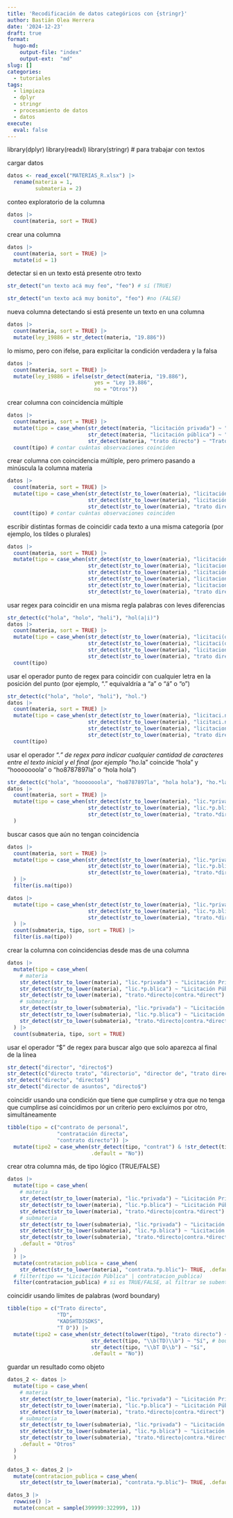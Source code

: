 ```yaml
---
title: 'Recodificación de datos categóricos con {stringr}'
author: Bastián Olea Herrera
date: '2024-12-23'
draft: true
format: 
  hugo-md:
    output-file: "index"
    output-ext:  "md"
slug: []
categories:
  - tutoriales
tags:
  - limpieza
  - dplyr
  - stringr
  - procesamiento de datos
  - datos
execute: 
  eval: false
---
```


library(dplyr)
library(readxl)
library(stringr) # para trabajar con textos

cargar datos

```r
datos <- read_excel("MATERIAS_R.xlsx") |> 
  rename(materia = 1, 
         submateria = 2)
```

conteo exploratorio de la columna

```r
datos |> 
  count(materia, sort = TRUE)
```

crear una columna

```r
datos |> 
  count(materia, sort = TRUE) |> 
  mutate(id = 1)
```


detectar si en un texto está presente otro texto

```r
str_detect("un texto acá muy feo", "feo") # sí (TRUE)

str_detect("un texto acá muy bonito", "feo") #no (FALSE)
```


nueva columna detectando si está presente un texto en una columna

```r
datos |> 
  count(materia, sort = TRUE) |> 
  mutate(ley_19886 = str_detect(materia, "19.886"))
```

lo mismo, pero con ifelse, para explicitar la condición verdadera y la falsa

```r
datos |> 
  count(materia, sort = TRUE) |> 
  mutate(ley_19886 = ifelse(str_detect(materia, "19.886"), 
                            yes = "Ley 19.886",
                            no = "Otros"))
```

crear columna con coincidencia múltiple

```r
datos |> 
  count(materia, sort = TRUE) |> 
  mutate(tipo = case_when(str_detect(materia, "licitación privada") ~ "Licitación Privada",
                          str_detect(materia, "licitación pública") ~ "Licitación Pública",
                          str_detect(materia, "trato directo") ~ "Trato directo")) |> 
  count(tipo) # contar cuántas observaciones coinciden
```


crear columna con coincidencia múltiple, pero primero pasando a minúscula la columna materia

```r
datos |> 
  count(materia, sort = TRUE) |> 
  mutate(tipo = case_when(str_detect(str_to_lower(materia), "licitación privada") ~ "Licitación Privada",
                          str_detect(str_to_lower(materia), "licitación pública") ~ "Licitación Pública",
                          str_detect(str_to_lower(materia), "trato directo") ~ "Trato directo")) |> 
  count(tipo) # contar cuántas observaciones coinciden
```

escribir distintas formas de coincidir cada texto a una misma categoría
(por ejemplo, los tildes o plurales)

```r
datos |> 
  count(materia, sort = TRUE) |> 
  mutate(tipo = case_when(str_detect(str_to_lower(materia), "licitación privada") ~ "Licitación Privada",
                          str_detect(str_to_lower(materia), "licitacion privada") ~ "Licitación Privada",
                          str_detect(str_to_lower(materia), "licitación pública") ~ "Licitación Pública",
                          str_detect(str_to_lower(materia), "licitacion pública") ~ "Licitación Pública",
                          str_detect(str_to_lower(materia), "licitaciones publicas") ~ "Licitación Pública",
                          str_detect(str_to_lower(materia), "trato directo") ~ "Trato directo"))
```

usar regex para coincidir en una misma regla palabras con leves diferencias

```r
str_detect(c("hola", "holo", "holi"), "hol(a|i)")
datos |> 
  count(materia, sort = TRUE) |> 
  mutate(tipo = case_when(str_detect(str_to_lower(materia), "licitaci(ó|o)n privada") ~ "Licitación Privada",
                          str_detect(str_to_lower(materia), "licitaci(ó|o)n p(ú|u)blica") ~ "Licitación Pública",
                          str_detect(str_to_lower(materia), "licitaciones p(ú|u)blicas") ~ "Licitación Pública",
                          str_detect(str_to_lower(materia), "trato directo") ~ "Trato directo")) |> 
  count(tipo)
```

usar el operador punto de regex para coincidir con cualquier letra en la posición del punto
(por ejemplo, "." equivaldría a "a" o "á" o "o")

```r
str_detect(c("hola", "holo", "holi"), "hol.")
datos |> 
  count(materia, sort = TRUE) |> 
  mutate(tipo = case_when(str_detect(str_to_lower(materia), "licitaci.n privada") ~ "Licitación Privada",
                          str_detect(str_to_lower(materia), "licitaci.n p.blica") ~ "Licitación Pública",
                          str_detect(str_to_lower(materia), "licitaciones p.blicas") ~ "Licitación Pública",
                          str_detect(str_to_lower(materia), "trato directo") ~ "Trato directo")) |> 
  count(tipo)
```

usar el operador ".*" de regex para indicar cualquier cantidad de caracteres entre el texto inicial y el final
(por ejemplo "ho.*la" coincide "hola" y "hooooooola" o "ho8787897la" o "hola hola")

```r
str_detect(c("hola", "hooooooola", "ho8787897la", "hola hola"), "ho.*la")
datos |> 
  count(materia, sort = TRUE) |> 
  mutate(tipo = case_when(str_detect(str_to_lower(materia), "lic.*privada") ~ "Licitación Privada",
                          str_detect(str_to_lower(materia), "lic.*p.blica") ~ "Licitación Pública",
                          str_detect(str_to_lower(materia), "trato.*directo|contra.*direct") ~ "Trato directo")
  )
```

buscar casos que aún no tengan coincidencia

```r
datos |> 
  count(materia, sort = TRUE) |> 
  mutate(tipo = case_when(str_detect(str_to_lower(materia), "lic.*privada") ~ "Licitación Privada",
                          str_detect(str_to_lower(materia), "lic.*p.blica") ~ "Licitación Pública",
                          str_detect(str_to_lower(materia), "trato.*directo|contra.*direct") ~ "Trato directo")
  ) |> 
  filter(is.na(tipo))

datos |> 
  mutate(tipo = case_when(str_detect(str_to_lower(materia), "lic.*privada") ~ "Licitación Privada",
                          str_detect(str_to_lower(materia), "lic.*p.blica") ~ "Licitación Pública",
                          str_detect(str_to_lower(materia), "trato.*directo|contra.*direct") ~ "Trato directo")
  ) |> 
  count(submateria, tipo, sort = TRUE) |> 
  filter(is.na(tipo))
```

crear la columna con coincidencias desde mas de una columna

```r
datos |> 
  mutate(tipo = case_when(
    # materia
    str_detect(str_to_lower(materia), "lic.*privada") ~ "Licitación Privada",
    str_detect(str_to_lower(materia), "lic.*p.blica") ~ "Licitación Pública",
    str_detect(str_to_lower(materia), "trato.*directo|contra.*direct") ~ "Trato directo",
    # submateria
    str_detect(str_to_lower(submateria), "lic.*privada") ~ "Licitación Privada",
    str_detect(str_to_lower(submateria), "lic.*p.blica") ~ "Licitación Pública",
    str_detect(str_to_lower(submateria), "trato.*directo|contra.*direct") ~ "Trato directo")
  ) |> 
  count(submateria, tipo, sort = TRUE)
```

usar el operador "$" de regex para buscar algo que solo aparezca al final de la línea

```r
str_detect("director", "directo$")
str_detect(c("directo trato", "directorio", "director de", "trato directo"), "directo$")
str_detect("directo", "directo$")
str_detect("director de asuntos", "directo$")
```

coincidir usando una condición que tiene que cumplirse y otra que no tenga que cumplirse
así coincidimos por un criterio pero excluimos por otro, simultáneamente

```r
tibble(tipo = c("contrato de personal",
                "contratación directa",
                "contrato directo")) |> 
  mutate(tipo2 = case_when(str_detect(tipo, "contrat") & !str_detect(tipo, "personal") ~ "Sí",
                           .default = "No"))
```

crear otra columna más, de tipo lógico (TRUE/FALSE)

```r
datos |> 
  mutate(tipo = case_when(
    # materia
    str_detect(str_to_lower(materia), "lic.*privada") ~ "Licitación Privada",
    str_detect(str_to_lower(materia), "lic.*p.blica") ~ "Licitación Pública",
    str_detect(str_to_lower(materia), "trato.*directo|contra.*direct") ~ "Trato directo",
    # submateria
    str_detect(str_to_lower(submateria), "lic.*privada") ~ "Licitación Privada",
    str_detect(str_to_lower(submateria), "lic.*p.blica") ~ "Licitación Pública",
    str_detect(str_to_lower(submateria), "trato.*directo|contra.*direct") ~ "Trato directo",
    .default = "Otros"
  )
  ) |> 
  mutate(contratacion_publica = case_when(
    str_detect(str_to_lower(materia), "contrata.*p.blic")~ TRUE, .default = FALSE)) |> 
  # filter(tipo == "Licitación Pública" | contratacion_publica)
  filter(contratacion_publica) # si es TRUE/FALSE, al filtrar se subentiende que es TRUE
```

coincidir usando límites de palabras (word boundary)

```r
tibble(tipo = c("Trato directo",
                "TD",
                "KADSHTDJSDKS",
                "T D")) |> 
  mutate(tipo2 = case_when(str_detect(tolower(tipo), "trato directo") ~ "Sí",
                           str_detect(tipo, "\\b(TD)\\b") ~ "Sí", # boundary
                           str_detect(tipo, "\\bT D\\b") ~ "Sí",
                           .default = "No"))
```

guardar un resultado como objeto

```r
datos_2 <- datos |> 
  mutate(tipo = case_when(
    # materia
    str_detect(str_to_lower(materia), "lic.*privada") ~ "Licitación Privada",
    str_detect(str_to_lower(materia), "lic.*p.blica") ~ "Licitación Pública",
    str_detect(str_to_lower(materia), "trato.*directo|contra.*direct") ~ "Trato directo",
    # submateria
    str_detect(str_to_lower(submateria), "lic.*privada") ~ "Licitación Privada",
    str_detect(str_to_lower(submateria), "lic.*p.blica") ~ "Licitación Pública",
    str_detect(str_to_lower(submateria), "trato.*directo|contra.*direct") ~ "Trato directo",
    .default = "Otros"
  )
  )

datos_3 <- datos_2 |> 
  mutate(contratacion_publica = case_when(
    str_detect(str_to_lower(materia), "contrata.*p.blic")~ TRUE, .default = FALSE))

datos_3 |> 
  rowwise() |> 
  mutate(concat = sample(399999:322999, 1))
```


